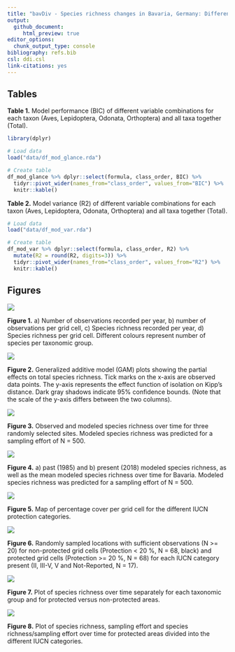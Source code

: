```yaml
---
title: "bavDiv - Species richness changes in Bavaria, Germany: Differences between protected and non-protected areas"
output: 
  github_document:
     html_preview: true
editor_options: 
  chunk_output_type: console
bibliography: refs.bib
csl: ddi.csl
link-citations: yes
---
```


<!--
output: 
  word_document:
      reference_docx: my-styles.docx
-->

<!-- 

See ggcoefstats for nice forest plot with statistical details!!!
=> see also emmeans examples in ggstatsplot, search github repo!!!

- Ich denke, es wäre wichtig, die IUCN-Kategorien zu vermeiden und die deutschen Kategorien zu nutzen. Das könnte dann zwar etwas kleinteilig werden, aber auch aufschlussreich sein. Intuitiv würde ich auf jeden Fall die Landschaftsschutzgebiete (LSG) getrennt behandeln; außerdem würde ich FFH-/Vogelschutzgebiete als gemeinsame Kategorie nehmen, einmal mit Nationalparks und NSGs zusammen und einmal getrennt (wobei die oft auch beides sind). Schau aber mal, welche Kategorien es noch gibt und wir können dann mal überlegen, wie wir daraus eine sinnvolle Klassifizierung machen können…
- Was sind die non-designated areas?

- Show AIC, Adjusted R2, p-values for models! (Table 1)

- Figure S4: Remove colour legend, split into two columns!
- Figure S5: Add 0 as grey background + Add outline of Bavaria! + Increase colour legend!

- Sort code into correct order and split into different Figures/Supp Figures, see Reptile1.5

- Use ggstatsplot/ggdist for Figures?

- Run multiple models (different variable combinations)
=> Create table with models against variables (p-values), Adj. R2 and AIC
=> Keep month in final model or not? (+ Filter out month == 0)

- Check out Schafft et al. 2021 for Forest plot with mean + ci + effect as table on the side!

- Suppl: Add scale comparison (Tk4tel vs. TK25) (Ref: Chase et al. 2019 - Oikos)
- Suppl: Add time comparison => Not just upscaling, but smoothing (grainchanger)

Potential ideas:
- Change to Bayesian/Regression tree/BART model (Statistical Rethinking, stan_glmer, stan_lmer, brms: https://www.rensvandeschoot.com/tutorials/generalised-linear-models-with-brms/, ...)
- Look at non-linear relationships, plot model output/summary
- Tips on mixed effects models: Silk et al. 2020 - PeerJ
-->

<!--
**Running head:** Protected areas help to maintain Bavarian biodiversity

**Main message (in 25 words or less):** ...

## Abstract:

**Aim:** Biodiversity is declining globally, but we still lack precise knowledge on regional biodiversity changes and their drivers.

**Location:** Bavaria, Germany, central Europe

**Time period:** 1989-2019

**Major taxa studied:** Aves, Lepidoptera, Odonata, Orthoptera

**Methods:** Here we assess a unique species occurrence data set for Bavaria and analyse species richness changes over time across four taxa (Aves, Odonata, Orthoptera and Lepidoptera). We assess how changes in species richness vary with protection to see if protected areas provide a save haven for biodiversity.

**Results:**

**Main conclusions:**

**KEYWORDS:** biodiversity, insect, lepidoptera, orthoptera, odonata, time series, conservation, protection, europe

## Introduction

## Methods

### Species data

*  ASK data of 4 taxa (Aves, Lepidoptera, Odonata & Orthoptera)
*  Time period: 1985 - 2019

### Protected area data

* ProtectedPlanet data for Germany cropped by extent of Bavaria

### Data Analysis

*  Linear mixed effects model

*  We have dropped all data where month = 0. 
Need to consider this if month is included in the model!

## Results

## Discussion

## Conclusion

## References

## Data Accessibility Statement

The ASK database is not publicly available, but has been kindly provided by the Bavarian State Agency for the Environment (Bayerisches Landesamt für Umwelt, LfU). The code and summarised data used for the performed data analysis and the presented figures, can be found at https://github.com/xxxx/xxxx.
-->
  
## Tables

**Table 1.** Model performance (BIC) of different variable combinations for each taxon (Aves, Lepidoptera, Odonata, Orthoptera) and all taxa together (Total).

```r
library(dplyr)

# Load data
load("data/df_mod_glance.rda")

# Create table
df_mod_glance %>% dplyr::select(formula, class_order, BIC) %>%
  tidyr::pivot_wider(names_from="class_order", values_from="BIC") %>%
  knitr::kable()
```

**Table 2.** Model variance (R2) of different variable combinations for each taxon (Aves, Lepidoptera, Odonata, Orthoptera) and all taxa together (Total).

```r
# Load data
load("data/df_mod_var.rda")

# Create table
df_mod_var %>% dplyr::select(formula, class_order, R2) %>%
  mutate(R2 = round(R2, digits=3)) %>%
  tidyr::pivot_wider(names_from="class_order", values_from="R2") %>%
  knitr::kable()
```

## Figures

![](figures/Figure1-1.png)

**Figure 1.** a) Number of observations recorded per year, b) number of observations per grid cell, c) Species richness recorded per year, d) Species richness per grid cell. Different colours represent number of species per taxonomic group.

![](figures/Figure2-1.png)

**Figure 2.** Generalized additive model (GAM) plots showing the partial effects on total species richness. Tick marks on the x-axis are observed data points. The y-axis represents the effect function of isolation on Kipp's distance. Dark gray shadows indicate 95% confidence bounds. (Note that the scale of the y-axis differs between the two columns).

![](figures/Figure3-1.png)

**Figure 3.** Observed and modeled species richness over time for three randomly selected sites. Modeled species richness was predicted for a sampling effort of N = 500.

![](figures/Figure4-1.png)

**Figure 4.** a) past (1985) and b) present (2018) modeled species richness, as well as the mean modeled species richness over time for Bavaria. Modeled species richness was predicted for a sampling effort of N = 500.

![](figures/Figure5-1.png)

**Figure 5.** Map of percentage cover per grid cell for the different IUCN protection categories.

![](figures/Figure6-1.png)

**Figure 6.** Randomly sampled locations with sufficient observations (N \>= 20) for non-protected grid cells (Protection \< 20 %, N = 68, black) and protected grid cells (Protection \>= 20 %, N = 68) for each IUCN category present (II, III-V, V and Not-Reported, N = 17).

![](figures/Figure7-1.png)

**Figure 7.** Plot of species richness over time separately for each taxonomic group and for protected versus non-protected areas.

![](figures/Figure8-1.png)

**Figure 8.** Plot of species richness, sampling effort and species richness/sampling effort over time for protected areas divided into the different IUCN categories.
